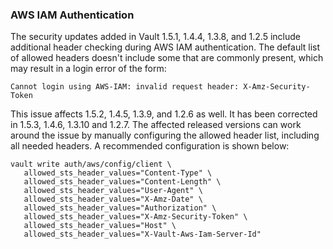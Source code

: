 ### AWS IAM Authentication

The security updates added in Vault 1.5.1, 1.4.4, 1.3.8, and 1.2.5 include additional header checking
during AWS IAM authentication. The default list of allowed headers doesn't include some that are
commonly present, which may result in a login error of the form:

```
Cannot login using AWS-IAM: invalid request header: X-Amz-Security-Token
```

This issue affects 1.5.2, 1.4.5, 1.3.9, and 1.2.6 as well. It has been corrected in 1.5.3, 1.4.6,
1.3.10 and 1.2.7. The affected released versions can work around the issue by manually configuring
the allowed header list, including all needed headers. A recommended configuration is shown below:

```
vault write auth/aws/config/client \
   allowed_sts_header_values="Content-Type" \
   allowed_sts_header_values="Content-Length" \
   allowed_sts_header_values="User-Agent" \
   allowed_sts_header_values="X-Amz-Date" \
   allowed_sts_header_values="Authorization" \
   allowed_sts_header_values="X-Amz-Security-Token" \
   allowed_sts_header_values="Host" \
   allowed_sts_header_values="X-Vault-Aws-Iam-Server-Id"
```
